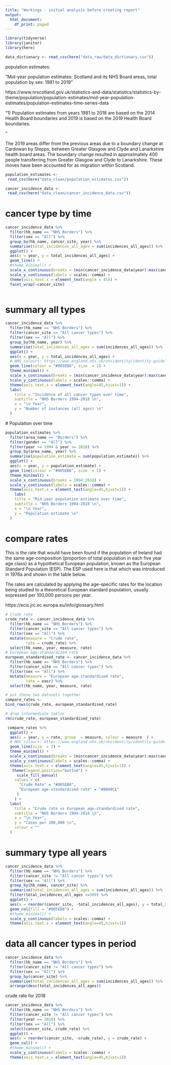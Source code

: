 ```yaml
---
title: "Workings - initial analysis before creating report"
output:
  html_document:
    df_print: paged
---
```



```r
library(tidyverse)
library(janitor)
library(here)
```


```r
data_dictionary <- read_csv(here("data_raw/data_dictionary.csv")) 
```

population estimates:

"Mid-year population estimates: Scotland and its NHS Board areas, total population by sex: 1981 to 2019"

https://www.nrscotland.gov.uk/statistics-and-data/statistics/statistics-by-theme/population/population-estimates/mid-year-population-estimates/population-estimates-time-series-data

"1) Population estimates from years 1981 to 2018 are based on the 2014 Health Board boundaries and 2019 is based on the 2019 Health Board boundaries. 

"

The 2019 areas differ from the previous areas due to a boundary change at Cardowan by Stepps, between Greater Glasgow and Clyde and Lanarkshire health board areas. The boundary change resulted in approximately 400 people transferring from Greater Glasgow and Clyde to Lanarkshire. These moves have been accounted for as migration within Scotland.


```r
population_estimates <- 
 read_csv(here("data_clean/population_estimates.csv"))
```



```r
cancer_incidence_data <- 
 read_csv(here("data_clean/cancer_incidence_data.csv"))
```


# cancer type by time
```r
cancer_incidence_data %>% 
  filter(hb_name == "NHS Borders") %>% 
  filter(sex == "All") %>% 
  group_by(hb_name, cancer_site, year) %>% 
  summarise(total_incidences_all_ages = sum(incidences_all_ages)) %>% 
  ggplot() +
  aes(x = year, y = total_incidences_all_ages) +
  geom_line() +
  #theme_minimal() +
  scale_x_continuous(breaks = (min(cancer_incidence_data$year):max(cancer_incidence_data$year))) +
  scale_y_continuous(labels = scales::comma) +
  theme(axis.text.x = element_text(angle = 45)) +
  facet_wrap(~cancer_site)
  
```

# summary all types
```r
cancer_incidence_data %>% 
  filter(hb_name == "NHS Borders") %>% 
  filter(cancer_site == "All cancer types") %>%
  filter(sex == "All") %>% 
  group_by(hb_name, year) %>% 
  summarise(total_incidences_all_ages = sum(incidences_all_ages)) %>% 
  ggplot() +
  aes(x = year, y = total_incidences_all_ages) +
  # NHS colours: https://www.england.nhs.uk/nhsidentity/identity-guidelines/colours/
  geom_line(colour = "#005EB8", size  = 2) +
  theme_minimal() +
  scale_x_continuous(breaks = (min(cancer_incidence_data$year):max(cancer_incidence_data$year))) +
  scale_y_continuous(labels = scales::comma) +
  theme(axis.text.x = element_text(angle=45,hjust=1)) +
  labs(
    title = "Incidence of all cancer types over time",
    subtitle = "NHS Borders 1994-2018 \n",
    x = "\n Year",
    y = "Number of instances (all ages) \n"
  )
```
 # Population over time
 
```r
population_estimates %>% 
  filter(area_name == "Borders") %>% 
  filter(gender == "All") %>%
  filter(year >= 1994 & year <= 2018) %>% 
  group_by(area_name, year) %>% 
  summarise(population_estimate = sum(population_estimate)) %>% 
  ggplot() +
  aes(x = year, y = population_estimate) +
  geom_line(colour = "#005EB8", size  = 2) +
  theme_minimal() +
  scale_x_continuous(breaks = 1994:2018) +
  scale_y_continuous(labels = scales::comma) +
  theme(axis.text.x = element_text(angle=45,hjust=1)) +
    labs(
    title = "Mid-year population estimate over time",
    subtitle = "NHS Borders 1994-2018 \n",
    x = "\n Year",
    y = "Population estimate \n"
  )
```
 
# compare rates
This is the rate that would have been found if the population of Ireland had the same age-composition (proportion of total population in each five year age class) as a hypothetical European population, known as the European Standard Population (ESP). The ESP used here is that which was introduced in 1976a and shown in the table below.

The rates are calculated by applying the age-specific rates for the location being studied to a theoretical European standard population, usually expressed per 100,000 persons per year.

https://ecis.jrc.ec.europa.eu/info/glossary.html
 
```r
# Crude rate
crude_rate <- cancer_incidence_data %>% 
  filter(hb_name == "NHS Borders") %>% 
  filter(cancer_site == "All cancer types") %>%
  filter(sex == "All") %>% 
  mutate(measure = "Crude rate",
         rate = crude_rate) %>% 
  select(hb_name, year, measure, rate) 
# European age-standardised rate
european_standardised_rate <- cancer_incidence_data %>% 
  filter(hb_name == "NHS Borders") %>% 
  filter(cancer_site == "All cancer types") %>%
  filter(sex == "All") %>% 
  mutate(measure = "European age-standardised rate",
         rate = easr) %>% 
  select(hb_name, year, measure, rate)  

# put these two datasets together
compare_rates <- 
bind_rows(crude_rate, european_standardised_rate)

# drop intermediate tables
rm(crude_rate, european_standardised_rate)

 compare_rates %>%  
  ggplot() +
  aes(x = year, y = rate, group  = measure, colour = measure  ) +
  # NHS colours: https://www.england.nhs.uk/nhsidentity/identity-guidelines/colours/
  geom_line(size  = 2) +
  theme_minimal() +
  scale_x_continuous(breaks = (min(cancer_incidence_data$year):max(cancer_incidence_data$year))) +
  scale_y_continuous(labels = scales::comma) +
  theme(axis.text.x = element_text(angle=45,hjust=1)) +
   theme(legend.position="bottom") +
     scale_fill_manual(
    values = c(
      "Crude Rate" = "#005EB8",
      "European age-standardised rate" = "#00A9CE"
     )
    ) +
  labs(
    title = "Crude rate vs European age-standardised rate",
    subtitle = "NHS Borders 1994-2018 \n",
    x = "\n Year",
    y = "Cases per 100,000 \n",
    colour = ""
  )
```



# summary type all years

```r
cancer_incidence_data %>% 
  filter(hb_name == "NHS Borders") %>% 
  filter(cancer_site != "All cancer types") %>% 
  filter(sex == "All") %>%
  group_by(hb_name, cancer_site) %>% 
  summarise(total_incidences_all_ages = sum(incidences_all_ages)) %>% 
  filter(total_incidences_all_ages >=500) %>% 
  ggplot() +
  aes(x = reorder(cancer_site, -total_incidences_all_ages), y = total_incidences_all_ages) +
  geom_col(fill = "#005EB8") +
  #theme_minimal() +
  scale_y_continuous(labels = scales::comma) +
  theme(axis.text.x = element_text(angle=45,hjust=1)) 
```

# data all cancer types in period
```r
cancer_incidence_data %>% 
  filter(hb_name == "NHS Borders") %>% 
  filter(cancer_site != "All cancer types") %>% 
  filter(sex == "All") %>%
  group_by(cancer_site) %>% 
  summarise(total_incidences_all_ages = sum(incidences_all_ages)) %>% 
  arrange(desc(total_incidences_all_ages))
```


crude rate for 2018
```r
cancer_incidence_data %>% 
  filter(hb_name == "NHS Borders") %>% 
  filter(cancer_site != "All cancer types") %>% 
  filter(year == 2018) %>%
  filter(sex == "All") %>% 
  select(cancer_site, crude_rate) %>% 
  ggplot() +
  aes(x = reorder(cancer_site, -crude_rate), y = crude_rate) +
  geom_col() +
  #theme_minimal() +
  scale_y_continuous(labels = scales::comma) +
  theme(axis.text.x = element_text(angle=45,hjust=1)) 
```






```r

```

